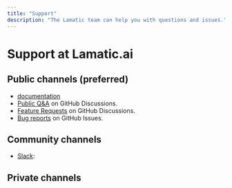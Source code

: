 ```yaml
---
title: "Support"
description: "The Lamatic team can help you with questions and issues."
---
```


# Support at Lamatic.ai

## Public channels (preferred)

- [documentation](/docs)
- [Public Q&A](/gh-support) on GitHub Discussions.
- [Feature Requests](/ideas) on GitHub Discussions.
- [Bug reports](/issues) on GitHub Issues.

## Community channels

- [Slack](/slack):

## Private channels
